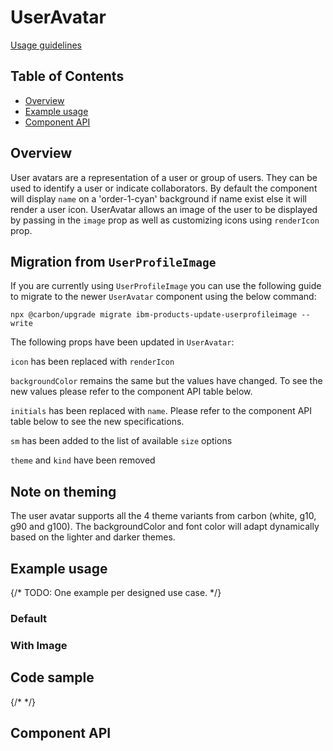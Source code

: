 
# UserAvatar

[Usage guidelines](https://pages.github.ibm.com/carbon/ibm-products/components/user-avatar/usage/)

## Table of Contents

- [Overview](#overview)
- [Example usage](#example-usage)
- [Component API](#component-api)

## Overview

User avatars are a representation of a user or group of users. They can be used
to identify a user or indicate collaborators. By default the component will
display `name` on a 'order-1-cyan' background if name exist else it will render
a user icon. UserAvatar allows an image of the user to be displayed by passing
in the `image` prop as well as customizing icons using `renderIcon` prop.

## Migration from `UserProfileImage`

If you are currently using `UserProfileImage` you can use the following guide to
migrate to the newer `UserAvatar` component using the below command:

`npx @carbon/upgrade migrate ibm-products-update-userprofileimage --write`

The following props have been updated in `UserAvatar`:

`icon` has been replaced with `renderIcon`

`backgroundColor` remains the same but the values have changed. To see the new
values please refer to the component API table below.

`initials` has been replaced with `name`. Please refer to the component API
table below to see the new specifications.

`sm` has been added to the list of available `size` options

`theme` and `kind` have been removed

## Note on theming

The user avatar supports all the 4 theme variants from carbon (white, g10, g90
and g100). The backgroundColor and font color will adapt dynamically based on
the lighter and darker themes.

## Example usage

{/* TODO: One example per designed use case. */}

### Default

<Canvas of={UserAvatarStories.Default}>
</Canvas>

### With Image

<Canvas of={UserAvatarStories.WithImage}>
</Canvas>

## Code sample

{/* <CodesandboxLink exampleDirectory="UserAvatar" /> */}

## Component API

<Controls />

